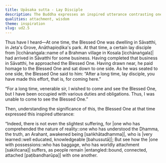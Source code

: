 ```yaml
---
title: Upāsaka sutta - Lay Disciple
description: The Buddha expresses an inspired utterance contrasting one who has comprehended the nature of reality with one who is with possessions.
qualities: attachment, wisdom
theme: inspiration
slug: ud2.5
---
```


Thus have I heard—At one time, the Blessed One was dwelling in Sāvatthi, in Jeta's Grove, Anāthapiṇḍika's park. At that time, a certain lay disciple from |Icchānaṅgala::name of a Brahman village in Kosala [icchānaṅgala]| had arrived in Sāvatthi for some business. Having completed that business in Sāvatthi, he approached the Blessed One. Having drawn near, he paid homage to the Blessed One and sat down to one side. As he was seated to one side, the Blessed One said to him: “After a long time, lay disciple, you have made this effort, that is, for coming here.”

“For a long time, venerable sir, I wished to come and see the Blessed One, but I have been occupied with various duties and obligations. Thus, I was unable to come to see the Blessed One.”

Then, understanding the significance of this, the Blessed One at that time expressed this inspired utterance:

“Indeed, there is not even the slightest suffering,
for |one who has comprehended the nature of reality::one who has understood the Dhamma, the truth, an Arahant, awakened being [saṅkhātadhamma]|, who is |very learned::well educated, knowledgeable [bahussutā]|;
But see how the |one with possessions::who has baggage, who has worldly attachment [sakiñcana]| suffers,
as people remain |entangled::bound, connected, attached [paṭibandharūpa]| with one another.
